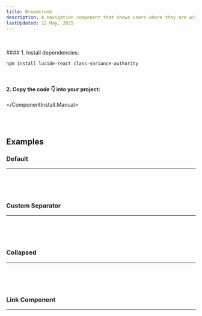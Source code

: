 ```yaml
---
title: Breadcrumb
description: A navigation component that shows users where they are within a hierarchy.
lastUpdated: 12 May, 2025
---
```


<ComponentShowcase name="breadcrumb-style-default" />
<br />
<br />

<ComponentInstall>
  <ComponentInstall.Cli npmCommand="npx shadcn@latest add 'https://retroui.dev/r/breadcrumb.json'" />
  <ComponentInstall.Manual>
#### 1. Install dependencies:

```sh
npm install lucide-react class-variance-authority
````

<br />

#### 2. Copy the code 👇 into your project:

<ComponentSource name="breadcrumb" />

  </ComponentInstall.Manual>
</ComponentInstall>

<br />
<br />

## Examples

### Default

<hr />
<br />
<ComponentShowcase name="breadcrumb-style-default" />
<br />
<br />

### Custom Separator

<hr />
<br />
<ComponentShowcase name="breadcrumb-custom-separator" />
<br />
<br />

### Collapsed

<hr />
<br />
<ComponentShowcase name="breadcrumb-style-collapsed" />
<br />
<br />

### Link Component

<hr />
<br />
<ComponentShowcase name="breadcrumb-link-component" />
<br />
<br />